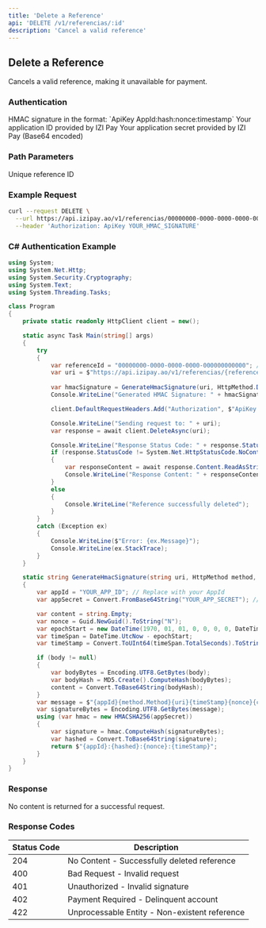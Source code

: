 ```yaml
---
title: 'Delete a Reference'
api: 'DELETE /v1/referencias/:id'
description: 'Cancel a valid reference'
---
```


## Delete a Reference

Cancels a valid reference, making it unavailable for payment.

### Authentication

<ParamField header="Authorization" type="string" required>
  HMAC signature in the format: `ApiKey AppId:hash:nonce:timestamp`
</ParamField>

<ParamField query="AppId" type="string" required>
  Your application ID provided by IZI Pay
</ParamField>

<ParamField query="AppSecret" type="string" required>
  Your application secret provided by IZI Pay (Base64 encoded)
</ParamField>

### Path Parameters

<ParamField path="id" type="string" required>
  Unique reference ID
</ParamField>

### Example Request

```bash
curl --request DELETE \
  --url https://api.izipay.ao/v1/referencias/00000000-0000-0000-0000-000000000000 \
  --header 'Authorization: ApiKey YOUR_HMAC_SIGNATURE'
```

### C# Authentication Example

```csharp
using System;
using System.Net.Http;
using System.Security.Cryptography;
using System.Text;
using System.Threading.Tasks;

class Program
{
    private static readonly HttpClient client = new();

    static async Task Main(string[] args)
    {
        try
        {
            var referenceId = "00000000-0000-0000-0000-000000000000"; // Replace with your reference ID
            var uri = $"https://api.izipay.ao/v1/referencias/{referenceId}";
            
            var hmacSignature = GenerateHmacSignature(uri, HttpMethod.Delete);
            Console.WriteLine("Generated HMAC Signature: " + hmacSignature);

            client.DefaultRequestHeaders.Add("Authorization", $"ApiKey {hmacSignature}");

            Console.WriteLine("Sending request to: " + uri);
            var response = await client.DeleteAsync(uri);

            Console.WriteLine("Response Status Code: " + response.StatusCode);
            if (response.StatusCode != System.Net.HttpStatusCode.NoContent)
            {
                var responseContent = await response.Content.ReadAsStringAsync();
                Console.WriteLine("Response Content: " + responseContent);
            }
            else
            {
                Console.WriteLine("Reference successfully deleted");
            }
        }
        catch (Exception ex)
        {
            Console.WriteLine($"Error: {ex.Message}");
            Console.WriteLine(ex.StackTrace);
        }
    }

    static string GenerateHmacSignature(string uri, HttpMethod method, string? body = null)
    {
        var appId = "YOUR_APP_ID"; // Replace with your AppId
        var appSecret = Convert.FromBase64String("YOUR_APP_SECRET"); // Replace with your Base64 encoded AppSecret

        var content = string.Empty;
        var nonce = Guid.NewGuid().ToString("N");
        var epochStart = new DateTime(1970, 01, 01, 0, 0, 0, 0, DateTimeKind.Utc);
        var timeSpan = DateTime.UtcNow - epochStart;
        var timeStamp = Convert.ToUInt64(timeSpan.TotalSeconds).ToString();

        if (body != null)
        {
            var bodyBytes = Encoding.UTF8.GetBytes(body);
            var bodyHash = MD5.Create().ComputeHash(bodyBytes);
            content = Convert.ToBase64String(bodyHash);
        }
        var message = $"{appId}{method.Method}{uri}{timeStamp}{nonce}{content}";
        var signatureBytes = Encoding.UTF8.GetBytes(message);
        using (var hmac = new HMACSHA256(appSecret))
        {
            var signature = hmac.ComputeHash(signatureBytes);
            var hashed = Convert.ToBase64String(signature);
            return $"{appId}:{hashed}:{nonce}:{timeStamp}";
        }
    }
}
```

### Response

No content is returned for a successful request.

### Response Codes

| Status Code | Description |
|-------------|-------------|
| 204 | No Content - Successfully deleted reference |
| 400 | Bad Request - Invalid request |
| 401 | Unauthorized - Invalid signature |
| 402 | Payment Required - Delinquent account |
| 422 | Unprocessable Entity - Non-existent reference | 